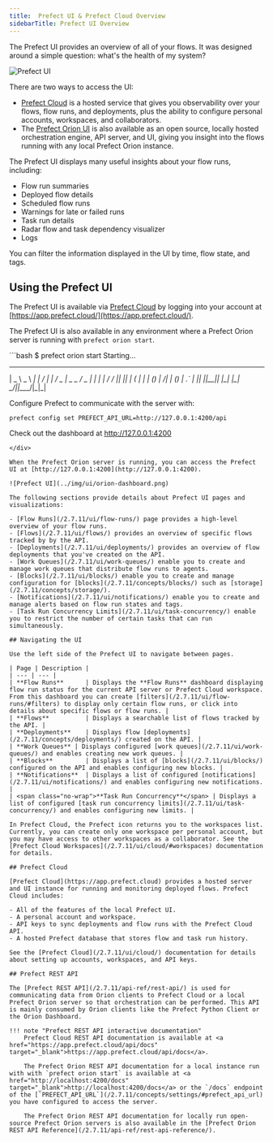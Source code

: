 ```yaml
---
title:  Prefect UI & Prefect Cloud Overview
sidebarTitle: Prefect UI Overview
---
```



The Prefect UI provides an overview of all of your flows. It was designed around a simple question: what's the health of my system?

![Prefect UI](../img/ui/orion-dashboard.png)

There are two ways to access the UI:

- [Prefect Cloud](/2.7.11/ui/cloud/) is a hosted service that gives you observability over your flows, flow runs, and deployments, plus the ability to configure personal accounts, workspaces, and collaborators.
- The [Prefect Orion UI](#using-the-prefect-ui) is also available as an open source, locally hosted orchestration engine, API server, and UI, giving you insight into the flows running with any local Prefect Orion instance.

The Prefect UI displays many useful insights about your flow runs, including:

- Flow run summaries
- Deployed flow details
- Scheduled flow runs
- Warnings for late or failed runs
- Task run details 
- Radar flow and task dependency visualizer 
- Logs

You can filter the information displayed in the UI by time, flow state, and tags.

## Using the Prefect UI

The Prefect UI is available via [Prefect Cloud](/2.7.11/ui/cloud/) by logging into your account at [https://app.prefect.cloud/](https://app.prefect.cloud/).

The Prefect UI is also available in any environment where a Prefect Orion server is running with `prefect orion start`.

<div class="terminal">
```bash
$ prefect orion start
Starting...

 ___ ___ ___ ___ ___ ___ _____    ___  ___ ___ ___  _  _
| _ \ _ \ __| __| __/ __|_   _|  / _ \| _ \_ _/ _ \| \| |
|  _/   / _|| _|| _| (__  | |   | (_) |   /| | (_) | .` |
|_| |_|_\___|_| |___\___| |_|    \___/|_|_\___\___/|_|\_|

Configure Prefect to communicate with the server with:

    prefect config set PREFECT_API_URL=http://127.0.0.1:4200/api

Check out the dashboard at http://127.0.0.1:4200
```
</div>

When the Prefect Orion server is running, you can access the Prefect UI at [http://127.0.0.1:4200](http://127.0.0.1:4200).

![Prefect UI](../img/ui/orion-dashboard.png)

The following sections provide details about Prefect UI pages and visualizations:

- [Flow Runs](/2.7.11/ui/flow-runs/) page provides a high-level overview of your flow runs.
- [Flows](/2.7.11/ui/flows/) provides an overview of specific flows tracked by by the API.
- [Deployments](/2.7.11/ui/deployments/) provides an overview of flow deployments that you've created on the API.
- [Work Queues](/2.7.11/ui/work-queues/) enable you to create and manage work queues that distribute flow runs to agents.
- [Blocks](/2.7.11/ui/blocks/) enable you to create and manage configuration for [blocks](/2.7.11/concepts/blocks/) such as [storage](/2.7.11/concepts/storage/).
- [Notifications](/2.7.11/ui/notifications/) enable you to create and manage alerts based on flow run states and tags.
- [Task Run Concurrency Limits](/2.7.11/ui/task-concurrency/) enable you to restrict the number of certain tasks that can run simultaneously.

## Navigating the UI

Use the left side of the Prefect UI to navigate between pages.

| Page | Description |
| --- | --- |
| **Flow Runs**      | Displays the **Flow Runs** dashboard displaying flow run status for the current API server or Prefect Cloud workspace. From this dashboard you can create [filters](/2.7.11/ui/flow-runs/#filters) to display only certain flow runs, or click into details about specific flows or flow runs. |
| **Flows**          | Displays a searchable list of flows tracked by the API. |
| **Deployments**    | Displays flow [deployments](/2.7.11/concepts/deployments/) created on the API. |
| **Work Queues** | Displays configured [work queues](/2.7.11/ui/work-queues/) and enables creating new work queues. |
| **Blocks**         | Displays a list of [blocks](/2.7.11/ui/blocks/) configured on the API and enables configuring new blocks. |
| **Notifications**  | Displays a list of configured [notifications](/2.7.11/ui/notifications/) and enables configuring new notifications. |
| <span class="no-wrap">**Task Run Concurrency**</span> | Displays a list of configured [task run concurrency limits](/2.7.11/ui/task-concurrency/) and enables configuring new limits. |

In Prefect Cloud, the Prefect icon returns you to the workspaces list. Currently, you can create only one workspace per personal account, but you may have access to other workspaces as a collaborator. See the [Prefect Cloud Workspaces](/2.7.11/ui/cloud/#workspaces) documentation for details. 

## Prefect Cloud

[Prefect Cloud](https://app.prefect.cloud) provides a hosted server and UI instance for running and monitoring deployed flows. Prefect Cloud includes:

- All of the features of the local Prefect UI.
- A personal account and workspace.
- API keys to sync deployments and flow runs with the Prefect Cloud API.
- A hosted Prefect database that stores flow and task run history.

See the [Prefect Cloud](/2.7.11/ui/cloud/) documentation for details about setting up accounts, workspaces, and API keys.

## Prefect REST API

The [Prefect REST API](/2.7.11/api-ref/rest-api/) is used for communicating data from Orion clients to Prefect Cloud or a local Prefect Orion server so that orchestration can be performed. This API is mainly consumed by Orion clients like the Prefect Python Client or the Orion Dashboard.

!!! note "Prefect REST API interactive documentation"
    Prefect Cloud REST API documentation is available at <a href="https://app.prefect.cloud/api/docs" target="_blank">https://app.prefect.cloud/api/docs</a>.

    The Prefect Orion REST API documentation for a local instance run with with `prefect orion start` is available at <a href="http://localhost:4200/docs" target="_blank">http://localhost:4200/docs</a> or the `/docs` endpoint of the [`PREFECT_API_URL`](/2.7.11/concepts/settings/#prefect_api_url) you have configured to access the server.

    The Prefect Orion REST API documentation for locally run open-source Prefect Orion servers is also available in the [Prefect Orion REST API Reference](/2.7.11/api-ref/rest-api-reference/).
